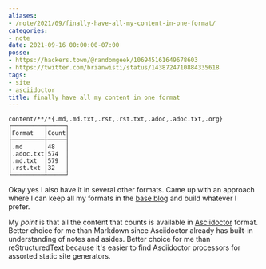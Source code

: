 ```yaml
---
aliases:
- /note/2021/09/finally-have-all-my-content-in-one-format/
categories:
- note
date: 2021-09-16 00:00:00-07:00
posse:
- https://hackers.town/@randomgeek/106945161649678603
- https://twitter.com/brianwisti/status/1438724710884335618
tags:
- site
- asciidoctor
title: finally have all my content in one format
---
```


```
content/**/*{.md,.md.txt,.rst,.rst.txt,.adoc,.adoc.txt,.org}
┌─────────┬─────┐
│Format   │Count│
├─────────┼─────┤
│.md      │48   │
│.adoc.txt│574  │
│.md.txt  │579  │
│.rst.txt │32   │
└─────────┴─────┘
```

[base blog]: /post/2021/08/pared-down-to-the-base-blog/

Okay yes I also have it in several other formats. Came up with an approach
where I can keep all my formats in the [base blog][] and build whatever I
prefer.

[Asciidoctor]: https://asciidoctor.org

My *point* is that all the content that counts is available in [Asciidoctor][]
format. Better choice for me than Markdown since Asciidoctor already has
built-in understanding of notes and asides. Better choice for me than
reStructuredText because it's easier to find Asciidoctor processors for
assorted static site generators.